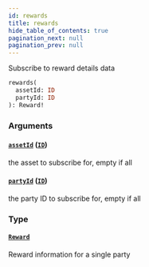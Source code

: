 ```yaml
---
id: rewards
title: rewards
hide_table_of_contents: true
pagination_next: null
pagination_prev: null
---
```



Subscribe to reward details data

```graphql
rewards(
  assetId: ID
  partyId: ID
): Reward!
```


### Arguments

#### [`assetId`](#) ([`ID`](/docs/testnet/graphql/scalars/id))

the asset to subscribe for, empty if all


#### [`partyId`](#) ([`ID`](/docs/testnet/graphql/scalars/id))

the party ID to subscribe for, empty if all


### Type

#### [`Reward`](/docs/testnet/graphql/objects/reward)

Reward information for a single party




